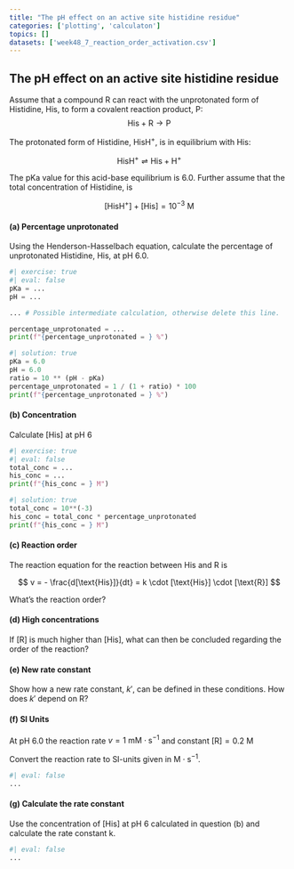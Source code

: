 ```yaml
---
title: "The pH effect on an active site histidine residue"
categories: ['plotting', 'calculaton']
topics: []
datasets: ['week48_7_reaction_order_activation.csv']
---
```



## The pH effect on an active site histidine residue

Assume that a compound R can react with the unprotonated form of Histidine, 
$\text{His}$, to form a covalent reaction product, $\text{P}$:
$$
\text{His} + \text{R} \rightarrow \text{P}
$$

The protonated form of Histidine, $\text{HisH}^+$, is in equilibrium with $\text{His}$:

$$
\text{HisH}^+ \rightleftharpoons \text{His} + \text{H}^+
$$

The pKa value for this acid-base equilibrium is 6.0. Further assume that the total
concentration of Histidine, is

$$
[\text{HisH}^+] + [\text{His}] = 10^{-3} \ \text{M}
$$

#### (a) Percentage unprotonated

Using the Henderson-Hasselbach equation, calculate the percentage of unprotonated 
Histidine, $\text{His}$, at pH 6.0. 

```python
#| exercise: true
#| eval: false 
pKa = ...
pH = ...

... # Possible intermediate calculation, otherwise delete this line.

percentage_unprotonated = ...
print(f"{percentage_unprotonated = } %")
```

```python
#| solution: true
pKa = 6.0
pH = 6.0
ratio = 10 ** (pH - pKa)
percentage_unprotonated = 1 / (1 + ratio) * 100
print(f"{percentage_unprotonated = } %")
```

#### (b) Concentration 

Calculate $[\text{His}]$ at pH 6

```python
#| exercise: true
#| eval: false
total_conc = ...
his_conc = ...
print(f"{his_conc = } M")
```

```python
#| solution: true
total_conc = 10**(-3)
his_conc = total_conc * percentage_unprotonated
print(f"{his_conc = } M")
```

#### (c) Reaction order

The reaction equation for the reaction between  $\text{His}$ and $\text{R}$ is 

$$
v = - \frac{d[\text{His}]}{dt} = k \cdot [\text{His}] \cdot [\text{R}]
$$

What's the reaction order? 

#### (d) High concentrations

If $[\text{R}]$ is much higher than $[\text{His}]$, what can then be concluded regarding the order of the reaction? 

#### (e) New rate constant

Show how a new rate constant, $k'$, can be defined in these conditions. How does $k'$ depend on $\text{R}$?

#### (f) SI Units

At pH 6.0 the reaction rate $v = 1 \ \text{mM}\cdot \text{s}^{-1}$ and constant $[\text{R}] = 0.2 \ \text{M}$

Convert the reaction rate to SI-units given in $\text{M}\cdot \text{s}^{-1}$.

```python
#| eval: false
...
```

#### (g) Calculate the rate constant 

Use the concentration of $[\text{His}]$ at pH 6 calculated in question (b) and calculate the rate constant k.

```python
#| eval: false
...
```
